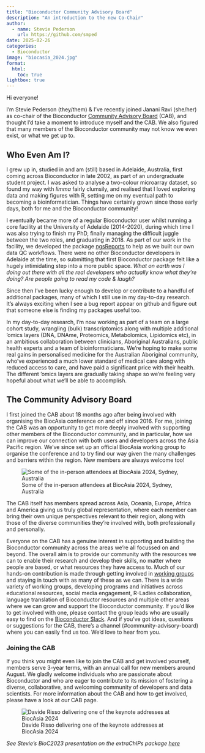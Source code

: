 ```yaml
---
title: "Bioconductor Community Advisory Board"
description: "An introduction to the new Co-Chair"
author:
  - name: Stevie Pederson
    url: https://github.com/smped
date: 2025-02-26
categories:
  - Bioconductor
image: "biocasia_2024.jpg"
format:
  html:
    toc: true
lightbox: true
---
```



Hi everyone!

I’m Stevie Pederson (they/them) & I’ve recently joined Janani Ravi (she/her) as co-chair of the Bioconductor [Community Advisory Board](https://bioconductor.org/about/community-advisory-board/) (CAB), and thought I’d take a moment to introduce myself and the CAB. 
We also figured that many members of the Bioconductor community may not know we even exist, or what we get up to.

## Who Even Am I?

I grew up in, studied in and am (still) based in Adelaide, Australia, first coming across Bioconductor in late 2002, as part of an undergraduate student project.
I was asked to analyse a two-colour microarray dataset, so found my way with *limma* fairly clumsily, and realised that I loved exploring data and making figures with R, setting me on my eventual path to becoming a bioinformatician. 
Things have certainly grown since those early days, both for me and the Bioconductor community!

I eventually became more of a regular Bioconductor user whilst running a core facility at the University of Adelaide (2014-2020), during which time I was also trying to finish my PhD, finally managing the difficult juggle between the two roles, and graduating in 2018. 
As part of our work in the facility, we developed the package [ngsReports](https://bioconductor.org/packages/release/bioc/html/ngsReports.html) to help as we built our own data QC workflows.
There were no other Bioconductor developers in Adelaide at the time, so submitting that first Bioconductor package felt like a hugely intimidating step into a more public space. 
*What on earth was I doing out there with all the real developers who actually know what they’re doing?*
*Are people going to read my code & laugh?*

Since then I’ve been lucky enough to develop or contribute to a handful of additional packages, many of which I still use in my day-to-day research.
It’s always exciting when I see a bug report appear on github and figure out that someone else is finding my packages useful too.

In my day-to-day research, I'm now working as part of a team on a large cohort study, wrangling (bulk) transcriptomics along with multiple additional 'omics layers (DNA, DNAme, Proteomics, Metabolomics, Lipidomics etc), in an ambitious collaboration between clinicians, Aboriginal Australians, public health experts and a team of bioinformaticians.
We're hoping to make some real gains in personalised medicine for the Australian Aboriginal community, who've experienced a much lower standard of medical care along with reduced access to care, and have paid a significant price with their health.
The different 'omics layers are gradually taking shape so we're feeling very hopeful about what we'll be able to accomplish.

## The Community Advisory Board

I first joined the CAB about 18 months ago after being involved with organising the BiocAsia conference on and off since 2016.
For me, joining the CAB was an opportunity to get more deeply involved with supporting other members of the Bioconductor community, and in particular, how we can improve our connection with both users and developers across the Asia Pacific region. 
We’ve since set up an official BiocAsia working group to organise the conference and to try find our way given the many challenges and barriers within the region. 
New members are always welcome too!

![Some of the in-person attendees at BiocAsia 2024, Sydney, Australia](biocasia_2024.jpg)

The CAB itself has members spread across Asia, Oceania, Europe, Africa and America giving us truly global representation, where each member can bring their own unique perspectives relevant to their region, along with those of the diverse communities they’re involved with, both professionally and personally. 

Everyone on the CAB has a genuine interest in supporting and building the Bioconductor community across the areas we’re all focussed on and beyond. 
The overall aim is to provide our community with the resources we can to enable their research and develop their skills, no matter where people are based, or what resources they have access to.
Much of our hands-on contribution is made through getting involved in [working groups](https://workinggroups.bioconductor.org) and staying in touch with as many of these as we can. 
There is a wide variety of working groups, developing programs and initiatives across educational resources, social media engagement, R-Ladies collaboration, language translation of Bioconductor resources and multiple other areas where we can grow and support the Bioconductor community. 
If you’d like to get involved with one, please contact the group leads who are usually easy to find on the [Bioconductor Slack](https://slack.bioconductor.org). 
And if you’ve got ideas, questions or suggestions for the CAB, there’s a channel (#community-advisory-board) where you can easily find us too. 
We’d love to hear from you.

### Joining the CAB

If you think you might even like to join the CAB and get involved yourself, members serve 3-year terms, with an annual call for new members around August. 
We gladly welcome individuals who are passionate about Bioconductor and who are eager to contribute to its mission of fostering a diverse, collaborative, and welcoming community of developers and data scientists. 
For more information about the CAB and how to get involved, please have a look at our CAB page.

![Davide Risso delivering one of the keynote addresses at BiocAsia 2024](risso.jpg)

*See Stevie’s BioC2023 presentation on the extraChIPs package [here](https://youtu.be/6aRtBTd4NyQ?feature=shared)*


